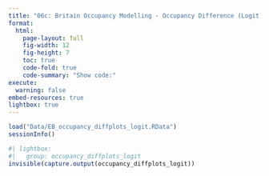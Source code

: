```yaml
---
title: "06c: Britain Occupancy Modelling - Occupancy Difference (Logit) Plots"
format: 
  html:
    page-layout: full
    fig-width: 12
    fig-height: 7
    toc: true
    code-fold: true
    code-summary: "Show code:"
execute: 
  warning: false
embed-resources: true
lightbox: true
---
```


```r
load("Data/EB_occupancy_diffplots_logit.RData")
sessionInfo()
```

```r
#| lightbox: 
#|   group: occupancy_diffplots_logit
invisible(capture.output(occupancy_diffplots_logit))
```


